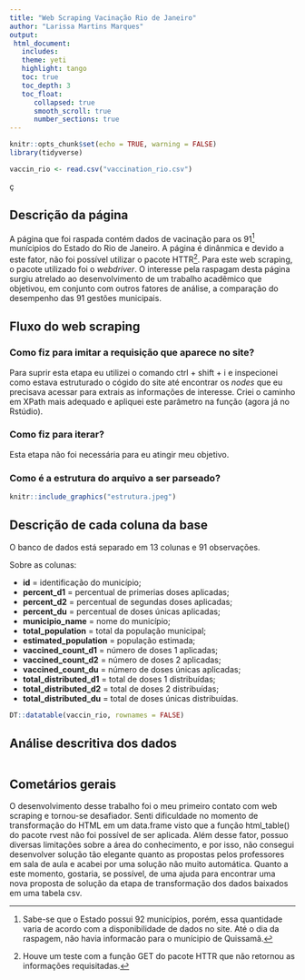 ```yaml
---
title: "Web Scraping Vacinação Rio de Janeiro"
author: "Larissa Martins Marques"
output:
 html_document:
   includes:
   theme: yeti 
   highlight: tango 
   toc: true 
   toc_depth: 3 
   toc_float: 
      collapsed: true 
      smooth_scroll: true 
      number_sections: true
---
```



```r
knitr::opts_chunk$set(echo = TRUE, warning = FALSE)
library(tidyverse)

vaccin_rio <- read.csv("vaccination_rio.csv")

```

ç

## Descrição da página 

A página que foi raspada contém dados de vacinação para os 91[^1] munícipios do Estado do Rio de Janeiro. A página é dinânmica e devido a este fator, não foi possível utilizar o pacote HTTR[^2]. Para este web scraping, o pacote utilizado foi o *webdriver*. 
O interesse pela raspagam desta página surgiu atrelado ao desenvolvimento de um trabalho acadêmico que objetivou, em conjunto com outros fatores de análise, a comparação do desempenho das 91 gestões municipais. 


## Fluxo do web scraping 

### Como fiz para imitar a requisição que aparece no site? 

Para suprir esta etapa eu utilizei o comando ctrl + shift + i e inspecionei como estava estruturado o cógido do site até encontrar os *nodes* que eu precisava acessar para extrais as informações de interesse. Criei o caminho em XPath mais adequado e apliquei este parâmetro na função (agora já no Rstúdio).

### Como fiz para iterar? 

Esta etapa não foi necessária para eu atingir meu objetivo.

### Como é a estrutura do arquivo a ser parseado? 


```r
knitr::include_graphics("estrutura.jpeg")
```


## Descrição de cada coluna da base

O banco de dados está separado em 13 colunas e 91 observações.

Sobre as colunas:

- **id** = identificação do município;
- **percent_d1** = percentual de primerias doses aplicadas;
- **percent_d2** = percentual de segundas doses aplicadas;
- **percent_du** = percentual de doses únicas aplicadas;
- **municipio_name** = nome do município;
- **total_population** = total da população municipal;
- **estimated_population** = população estimada;
- **vaccined_count_d1** = número de doses 1 aplicadas;
- **vaccined_count_d2** = número de doses 2 aplicadas;
- **vaccined_count_du** = número de doses únicas aplicadas;
- **total_distributed_d1** = total de doses 1 distribuídas;
- **total_distributed_d2** = total de doses 2 distribuídas;
- **total_distributed_du** = total de doses únicas distribuídas.

```r

DT::datatable(vaccin_rio, rownames = FALSE)
```


## Análise descritiva dos dados

```r

```


## Cometários gerais 

O desenvolvimento desse trabalho foi o meu primeiro contato com web scraping e tornou-se desafiador. Senti dificuldade no momento de transformação do HTML em um data.frame visto que a função html_table() do pacote rvest não foi possível de ser aplicada. Além desse fator, possuo diversas limitações sobre a área do conhecimento, e por isso, não consegui desenvolver solução tão elegante quanto as propostas pelos professores em sala de aula e acabei por uma solução não muito automática. Quanto a este momento, gostaria, se possível, de uma ajuda para encontrar uma nova proposta de solução da etapa de transformação dos dados baixados em uma tabela csv.



[^1]: Sabe-se que o Estado possui 92 municípios, porém, essa quantidade varia de acordo com a disponibilidade de dados no site. Até o dia da raspagem, não havia informacão para o munícipio de Quissamã.
[^2]: Houve um teste com a função GET do pacote HTTR que não retornou as informações requisitadas. 